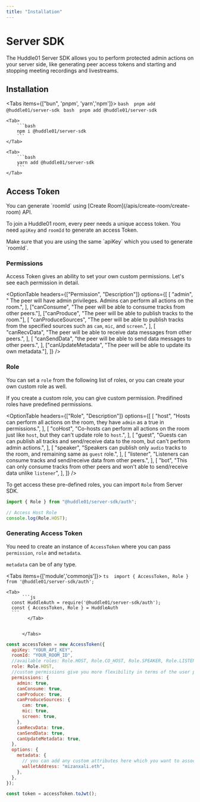 ```yaml
---
title: "Installation"
---
```



# Server SDK

The Huddle01 Server SDK allows you to perform protected admin actions on your server side, like generating peer access tokens and starting and stopping meeting recordings and livestreams.

## Installation

<Tabs items={["bun", 'pnpm', 'yarn','npm']}>
    <Tab>
        ```bash 
        pnpm add @huddle01/server-sdk
        ```
    </Tab>
    <Tab>
        ```bash 
        pnpm add @huddle01/server-sdk
        ```
    </Tab>

    <Tab>
        ```bash
        npm i @huddle01/server-sdk
        ```
    </Tab>

    <Tab>
        ```bash
        yarn add @huddle01/server-sdk
        ```
    </Tab>

</Tabs>

## Access Token

<Callout>
  You can generate `roomId` using [Create Room](/apis/create-room/create-room)
  API.
</Callout>

To join a Huddle01 room, every peer needs a unique access token. You need `apiKey` and `roomId` to generate an access Token.

<Callout type="info">
  Make sure that you are using the same `apiKey` which you used to generate
  `roomId`.
</Callout>

### Permissions

Access Token gives an ability to set your own custom permissions. Let's see each permission in detail.

<OptionTable
  headers={["Permission", "Description"]}
  options={[
    [
      "admin",
      " The peer will have admin privileges. Admins can perform all actions on the room.",
    ],
    ["canConsume", "The peer will be able to consume tracks from other peers."],
    ["canProduce", "The peer will be able to publish tracks to the room."],
    [
      "canProduceSources",
      "The peer will be able to publish tracks from the specified sources such as `cam`, `mic`, and `screen`.",
    ],
    [
      "canRecvData",
      "The peer will be able to receive data messages from other peers.",
    ],
    [
      "canSendData",
      "the peer will be able to send data messages to other peers.",
    ],
    ["canUpdateMetadata", "The peer will be able to update its own metadata."],
  ]}
/>

### Role

You can set a `role` from the following list of roles, or you can create your own custom role as well.

<Callout type="info">
  If you create a custom role, you can give custom permission. Predifined roles
  have predefined permissions.
</Callout>

<OptionTable
  headers={["Role", "Description"]}
  options={[
    [
      "host",
      "Hosts can perform all actions on the room, they have `admin` as a true in permissions.",
    ],
    [
      "coHost",
      "Co-hosts can perform all actions on the room just like `host`, but they can't update role to `host`.",
    ],
    [
      "guest",
      "Guests can can publish all tracks and send/receive data to the room, but can't perform admin actions.",
    ],
    [
      "speaker",
      "Speakers can publish only `audio` tracks to the room, and remaining same as `guest` role.",
    ],
    [
      "listener",
      "Listeners can consume tracks and send/receive data from other peers.",
    ],
    [
      "bot",
      "This can only consume tracks from other peers and won't able to send/receive data unlike `listener`",
    ],
  ]}
/>

To get access these pre-defined roles, you can import `Role` from Server SDK.

```ts
import { Role } from "@huddle01/server-sdk/auth";

// Access Host Role
console.log(Role.HOST);
```

### Generating Access Token

You need to create an instance of `AccessToken` where you can pass `permission`, `role` and `metadata`.

<Callout>`metadata` can be of any type.</Callout>

<Tabs items={['module','commonjs']}>
       <Tab>
            ```ts 
      import { AccessToken, Role } from '@huddle01/server-sdk/auth';
        ```
              </Tab>

    <Tab>
          ```js
      const HuddleAuth = require('@huddle01/server-sdk/auth');
      const { AccessToken, Role } = HuddleAuth
      ```
            </Tab>


          </Tabs>

```jsx
const accessToken = new AccessToken({
  apiKey: "YOUR_API_KEY",
  roomId: "YOUR_ROOM_ID",
  //available roles: Role.HOST, Role.CO_HOST, Role.SPEAKER, Role.LISTENER, Role.GUEST - depending on the privileges you want to give to the user
  role: Role.HOST,
  //custom permissions give you more flexibility in terms of the user privileges than a pre-defined role
  permissions: {
    admin: true,
    canConsume: true,
    canProduce: true,
    canProduceSources: {
      cam: true,
      mic: true,
      screen: true,
    },
    canRecvData: true,
    canSendData: true,
    canUpdateMetadata: true,
  },
  options: {
    metadata: {
      // you can add any custom attributes here which you want to associate with the user
      walletAddress: "mizanxali.eth",
    },
  },
});

const token = accessToken.toJwt();
```
